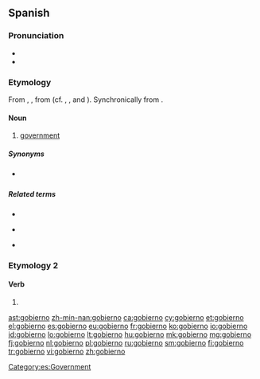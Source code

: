 ==Spanish==

===Pronunciation===
* {{IPA|/ɡoˈβjeɾ.no/|lang=es}}
* {{rhymes|eɾno|lang=es}}

===Etymology===
From {{etyl|osp|es}} {{term|gouierno|lang=osp}}, {{term|gouernio|lang=osp}}, from {{term|gouernar|lang=es||to govern}} (cf. {{etyl|ca|-}} {{term|govern|lang=ca}}, {{etyl|gl|-}} {{term|goberno|lang=gl}}, {{etyl|it|-}} {{term|governo|lang=it}} and {{etyl|pt|-}} {{term|governo|lang=pt}}). Synchronically from {{term|gobernar|lang=es||to govern}}.

====Noun====
{{es-noun|m}}

# [[government]]

=====Synonyms=====
* {{l|es|gobernamiento|g=m}} {{qualifier|rare}}

=====Related terms=====
{{top3}}
* {{l|es|gobernación}}
{{mid3}}
* {{l|es|gobernador}}
{{mid3}}
* {{l|es|gobernanza}}
{{bottom}}

===Etymology 2===

====Verb====
{{es-verb-form|gobernar}}
# {{es-verb form of|person=first-person|number=singular|tense=present|mood=indicative|ending=ar|gobernar}}

[[Category:es:Government]]

[[ast:gobierno]]
[[zh-min-nan:gobierno]]
[[ca:gobierno]]
[[cy:gobierno]]
[[et:gobierno]]
[[el:gobierno]]
[[es:gobierno]]
[[eu:gobierno]]
[[fr:gobierno]]
[[ko:gobierno]]
[[io:gobierno]]
[[id:gobierno]]
[[lo:gobierno]]
[[lt:gobierno]]
[[hu:gobierno]]
[[mk:gobierno]]
[[mg:gobierno]]
[[fj:gobierno]]
[[nl:gobierno]]
[[pl:gobierno]]
[[ru:gobierno]]
[[sm:gobierno]]
[[fi:gobierno]]
[[tr:gobierno]]
[[vi:gobierno]]
[[zh:gobierno]]